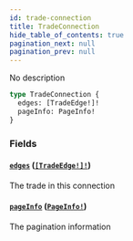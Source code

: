 ```yaml
---
id: trade-connection
title: TradeConnection
hide_table_of_contents: true
pagination_next: null
pagination_prev: null
---
```



No description

```graphql
type TradeConnection {
  edges: [TradeEdge!]!
  pageInfo: PageInfo!
}
```


### Fields

#### [`edges`](#) ([`[TradeEdge!]!`](/docs/testnet/graphql/objects/trade-edge))

The trade in this connection


#### [`pageInfo`](#) ([`PageInfo!`](/docs/testnet/graphql/objects/page-info))

The pagination information




